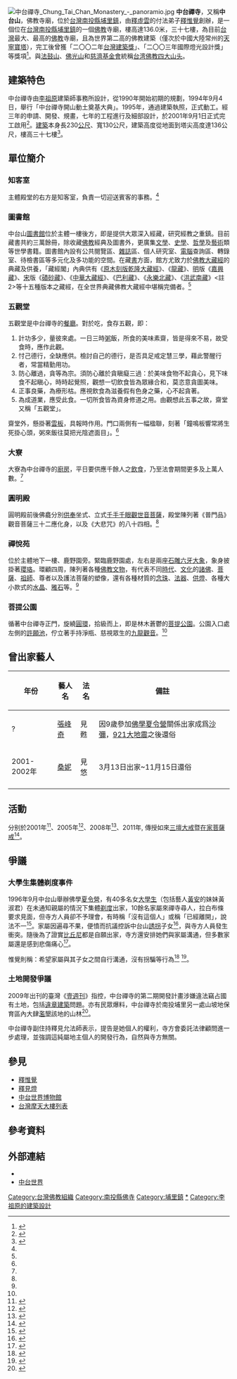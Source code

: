[[File:中台禪寺_Chung_Tai_Chan_Monastery_-_panoramio.jpg|thumb]]
{{佛教}}
'''中台禪寺'''，又稱'''中台山'''，佛教寺廟，位於[[台灣|台灣]][[南投縣|南投縣]][[埔里鎮|埔里鎮]]，由[[釋虛雲|釋虛雲]]的付法弟子[[釋惟覺|釋惟覺]]創辦，是一個位在[[台灣|台灣]][[南投縣|南投縣]][[埔里鎮|埔里鎮]]的一個[[佛教|佛教]]寺廟，樓高達136.0米，三十七樓，為目前[[臺灣|台灣]]最大、最高的[[佛教|佛教]]寺廟，且為世界第二高的佛教建築（僅次於中國大陸常州的[[天宁寺_(常州)|天寧寶塔]]），完工後曾獲「二〇〇二年[[台灣建築獎|台灣建築獎]]」、「二〇〇三年國際燈光設計獎」等獎項<ref>{{Cite web |url=http://www.puli.gov.tw/3-7-23.htm |title=存档副本 |accessdate=2009-10-31 |archive-date=2011-12-11 |archive-url=https://web.archive.org/web/20111211053416/http://www.puli.gov.tw/3-7-23.htm |dead-url=yes }}</ref>。與[[法鼓山|法鼓山]]、[[佛光山|佛光山]]和[[慈濟基金會|慈濟基金會]]統稱[[台湾佛教|台湾佛教]][[台灣佛教四大名山#新四大名山|四大山头]]。

==建築特色==
中台禪寺由[[李祖原|李祖原]]建築師事務所設計，從1990年開始初期的規劃，1994年9月4日，舉行「中台禪寺開山動土奠基大典」。1995年，通過建築執照，正式動工。經三年的申請、開發、規畫，七年的工程進行及細部設計，於2001年9月1日正式完工啟用<ref name="#1">{{Cite web |url=http://www.ctworld.org.tw/index.htm |title=存档副本 |accessdate=2009-10-31 |archive-date=2020-11-21 |archive-url=https://web.archive.org/web/20201121053755/https://www.ctworld.org.tw/index.htm |dead-url=no }}</ref>。[[建築|建築]]本身長230[[公尺|公尺]]、寬130公尺，建築高度從地面到塔尖高度達136公尺，樓高三十七樓<ref>{{Cite web |url=http://tw.fjnet.com/twmsgs/200903/t20090325_114161.htm |title=存档副本 |accessdate=2009-10-31 |archive-date=2020-02-01 |archive-url=https://web.archive.org/web/20200201071746/http://tw.fjnet.com/twmsgs/200903/t20090325_114161.htm |dead-url=no }}</ref>。

==單位簡介==
===知客室===
主體殿堂的右方是知客室，負責一切迎送賓客的事務。<ref name="#1"/>

===圖書館===
中台山[[圖書館|圖書館]]位於主體一樓後方，即是提供大眾深入經藏，研究經教之重鎮。目前藏書共約三萬餘冊，除收藏[[佛教|佛教]]經典及圖書外，更廣集[[文學|文學]]、[[史學|史學]]、[[哲學|哲學]]及[[藝術|藝術]]類等世學書籍。圖書館內設有公共閱覽區、[[雜誌|雜誌]]區、個人研究室、[[電腦|電腦]]查詢區、轉錄室、待檢書區等多元化及多功能的空間。在藏[[書|書]]方面，館方尤致力於[[佛教|佛教]][[大藏經|大藏經]]的典藏及供養，「藏經閣」內典供有《[[原木刻版乾隆大藏經|原木刻版乾隆大藏經]]》、《[[龍藏|龍藏]]》、[[明|明]]版《[[嘉興藏|嘉興藏]]》、[[宋|宋]]版《[[磧砂藏|磧砂藏]]》、《[[中華大藏經|中華大藏經]]》、《[[巴利藏|巴利藏]]》、《[[永樂北藏|永樂北藏]]》、《[[洪武南藏|洪武南藏]]》<註2>等十五種版本之藏經，在全世界典藏佛教大藏經中堪稱完備者。<ref name="#1"/>

===五觀堂===
五觀堂是中台禪寺的[[餐廳|餐廳]]。對於吃，食存五觀，即：
#計功多少，量彼來處。一日三時[[粥|粥]]飯，所食的美味素齋，皆是得來不易，故受食時，應作此觀。
#忖己德行，全缺應供。檢討自己的德行，是否具足戒定慧三學，藉此警醒行者，常當精勤用功。
#防心離過，貪等為宗。須防心離於貪瞋癡三過：於美味食物不起貪心，見下味食不起瞋心，時時起覺照，觀想一切飲食皆為眾緣合和，莫恣意貪圖美味。
#正事良藥，為療形枯。應視飲食為滋養假有色身之藥，心不起貪著。
#為成道業，應受此食。一切所食皆為資身修道之用。由觀想此五事之故，齋堂又稱「五觀堂」。

齋堂外，懸掛著[[雲板|雲板]]，具報時作用。門口兩側有一幅楹聯，刻著「鐘鳴板響常將生死掛心頭，粥來飯往莫把光陰遮面目」。<ref name="#1"/>

===大寮===
大寮為中台禪寺的[[廚房|廚房]]，平日要供應千餘人之[[飲食|飲食]]，乃至法會期間更多及上萬人數。<ref name="#1"/>
      
===圓明殿===
圓明殿前後佛龕分別[[供奉|供奉]]坐式、立式[[千手千眼觀世音菩薩|千手千眼觀世音菩薩]]，殿堂陳列著《普門品》觀音菩薩三十二應化身，以及《大悲咒》的八十四相。<ref name="#1"/>

===禪悅苑===
位於主體地下一樓、鹿野園旁。緊臨鹿野園處，左右是兩座[[石雕|石雕]][[六牙大象|六牙大象]]，象身披掛著[[瓔珞|瓔珞]]。環顧四周，陳列著各種[[佛教|佛教]][[文物|文物]]，有代表不同[[時代|時代]]、[[文化|文化]]的[[諸佛|諸佛]]、[[菩薩|菩薩]]、[[祖師|祖師]]、尊者以及護法菩薩的塑像，還有各種材質的[[念珠|念珠]]、[[法器|法器]]、[[供燈|供燈]]、各種大小款式的[[水晶|水晶]]、[[雅石|雅石]]等。<ref name="#1"/>

===菩提公園===
循著中台禪寺正門，旋繞[[圓環|圓環]]，拾級而上，即是林木蒼鬱的[[菩提|菩提]][[公園|公園]]。公園入口處左側的[[許願池|許願池]]，佇立著手持淨瓶、慈視眾生的[[九龍觀音|九龍觀音]]。<ref name="#1"/>

==曾出家藝人==
{| class="wikitable" 
|-
! 年份 || 藝人名||法名||備註 
|-
|rowspan="1"|?||[[張峰奇|張峰奇]]||見甦||因9歲參加[[佛學夏令營|佛學夏令營]]關係出家成爲[[沙彌|沙彌]]，[[921大地震|921大地震]]之後還俗
|-
|rowspan="1"|2001-2002年||[[蘇翠玉|桑妮]]||見悠||3月13日出家~11月15日還俗
|-
|}

==活動==
分别於2001年<ref>{{cite news|title=中台禪寺九十年度傳授如來三壇大戒暨在家菩薩戒戒會|url=http://www.ctworld.org.tw/dialogue/2001/09/0910/index.htm|agency=中台禪寺|date=2001-09-10|accessdate=2016-04-22|archive-date=2020-11-21|archive-url=https://web.archive.org/web/20201121145015/https://www.ctworld.org.tw/dialogue/2001/09/0910/index.htm|dead-url=no}}</ref>、2005年<ref>{{cite news|title=中台禪寺九十四年度傳授如來三壇大戒暨在家菩薩戒會|url=http://www.ctworld.org.tw/monthly/083/a01.htm|agency=中台禪寺|date=2005-04-09|accessdate=2016-04-22|archive-date=2020-11-19|archive-url=https://web.archive.org/web/20201119220516/https://www.ctworld.org.tw/monthly/083/a01.htm|dead-url=no}}</ref>、2008年<ref>{{cite news|title=中台禪寺九十七年度傳授如來三壇大戒暨在家菩薩戒|url=http://www.ctworld.org.tw/dialogue/2008/2008-09/0928news.htm|agency=中台禪寺|date=2008-09-28|accessdate=2016-04-22|archive-date=2020-11-20|archive-url=https://web.archive.org/web/20201120153707/https://www.ctworld.org.tw/dialogue/2008/2008-09/0928news.htm|dead-url=no}}</ref>、2011年, 傳授如來[[三壇大戒|三壇大戒]]暨[[菩薩戒|在家菩薩戒]]<ref>{{cite news|title=中台禪寺一百年度傳授如來三壇大戒暨在家菩薩戒|url=http://www.ctworld.org.tw/dialogue/2011/2011-09/0903-08.htm|agency=中台禪寺|date=2011-09-03|accessdate=2016-04-22|archive-date=2020-11-21|archive-url=https://web.archive.org/web/20201121193804/https://www.ctworld.org.tw/dialogue/2011/2011-09/0903-08.htm|dead-url=no}}</ref>。

==爭議==
===大學生集體剃度事件===
{{main|中台禪寺事件}}
1996年9月中台山舉辦佛學[[夏令營|夏令營]]，有40多名女[[大學生|大學生]]（包括藝人[[黃安|黃安]]的妹妹黃淑君）在未通知親屬的情況下集體[[剃度|剃度]]出家，10餘名家屬來禪寺尋人，拉白布條要求見面，但寺方人員卻不予理會，有時稱「沒有這個人」或稱「已經離開」，說法不一<ref>{{Cite web|url=https://newtalk.tw/news/view/2016-04-10/71983|title=黃安居士與昭慧尼這樣論惟覺|accessdate=2017-10-09|author=管仁健|date=2016-04-10|publisher=新頭殼|language=zh-TW|archive-date=2020-11-05|archive-url=https://web.archive.org/web/20201105071330/https://newtalk.tw/news/view/2016-04-10/71983|dead-url=no}}</ref>。家屬因遍尋不果，便憤而抗議控訴中台山[[誘拐|誘拐]]子女<ref>{{Citation|last=中華電視公司|title=【歷史上的今天】199609040010030_民眾抗議中台禪寺誘拐子女出家風波|date=2016-08-30|url=https://www.youtube.com/watch?v=QHUn03RJ-9w|accessdate=2017-10-09|archive-date=2019-02-20|archive-url=https://web.archive.org/web/20190220001813/https://www.youtube.com/watch?v=QHUn03RJ-9w|dead-url=no}}</ref>，與寺方人員發生衝突。隨後為了證實[[比丘尼|比丘尼]]都是自願出家，寺方還安排她們與家屬溝通，但多數家屬還是感到悲傷痛心<ref>{{Cite news|url=http://news.tvbs.com.tw/local/421887|title=曾惹塵埃　尼師集體剃度家屬悲憤|author=史鎮康|date=2005-10-25|newspaper=TVBS新聞網|accessdate=2017-10-09|archive-date=2020-11-21|archive-url=https://web.archive.org/web/20201121234344/https://news.tvbs.com.tw/local/421887|dead-url=no}}</ref>。

惟覺則稱：希望家屬與其子女之間自行溝通，沒有拐騙等行為<ref>{{Cite web |url=http://blog.udn.com/freddytang/3334779 |title=全球獨家專訪惟覺 |accessdate=2016-04-09 |archive-date=2020-11-05 |archive-url=https://web.archive.org/web/20201105023037/http://blog.udn.com/freddytang/3334779 |dead-url=no }}</ref>
<ref>{{cite news|author=佟振國|title=黃安胞妹現身追思惟覺 不捨老和尚為她背負壓力|url=http://news.ltn.com.tw/news/life/breakingnews/1673658|accessdate=2016-04-23|agency=自由時報|date=2016-04-23|archive-date=2020-11-21|archive-url=https://web.archive.org/web/20201121100011/https://news.ltn.com.tw/news/life/breakingnews/1673658|dead-url=no}}</ref>。

===土地開發爭議===
2009年出刊的臺灣《[[壹週刊_(台灣)|壹週刊]]》指控，中台禪寺的第二期開發計畫涉嫌違法竊占國有土地，包括[[違建|違章建築]]問題。亦有民眾爆料，中台禪寺於南投埔里另一處山坡地保育區內大肆[[濫墾|濫墾]]該地的山林<ref>{{Cite web|url=http://raby123.blogspot.tw/2015/05/blog-post_774.html|title=中台禪寺違法破壞山林　惟覺用人頭濫墾保育地|accessdate=2017-10-09|archive-date=2017-10-09|archive-url=https://web.archive.org/web/20171009194543/http://raby123.blogspot.tw/2015/05/blog-post_774.html|dead-url=no}}</ref>。

中台禪寺副住持釋見允法師表示，提告是她個人的權利，寺方會委託法律顧問進一步處理，並強調這純屬地主個人的開發行為，自然與寺方無關。

==參見==
*[[釋惟覺|釋惟覺]]
*[[釋見燈|釋見燈]]
*[[中台世界博物館|中台世界博物館]]
*[[台灣摩天大樓列表|台灣摩天大樓列表]]

==參考資料==
{{reflist|2}}

==外部連結==
*{{Commonscat-inline|Chung Tai Chan Monastery|中台禪寺}}
*[http://www.ctworld.org.tw/index.htm 中台世界]{{Wayback|url=http://www.ctworld.org.tw/index.htm |date=20201121053755 }}{{zh-tw}}
{{refbegin}}
{{refend}}

{{台灣佛教組織}}
{{臺灣宗教百景}}
[[Category:台灣佛教組織|Category:台灣佛教組織]]
[[Category:南投縣佛寺|Category:南投縣佛寺]]
[[Category:埔里鎮|Category:埔里鎮]]
[[Category:中台山|*]]
[[Category:李祖原的建築設計|Category:李祖原的建築設計]]